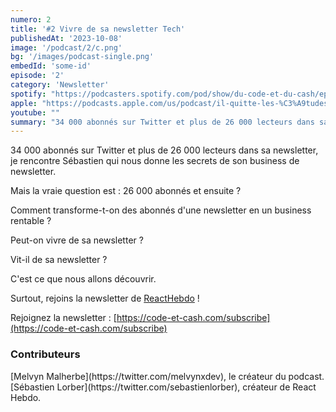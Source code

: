 ```yaml
---
numero: 2
title: '#2 Vivre de sa newsletter Tech'
publishedAt: '2023-10-08'
image: '/podcast/2/c.png'
bg: '/images/podcast-single.png'
embedId: 'some-id'
episode: '2'
category: 'Newsletter'
spotify: "https://podcasters.spotify.com/pod/show/du-code-et-du-cash/episodes/Il-quitte-les-tudes-et-cre-une-startup--20-ans---1-No-e28b6h7"
apple: "https://podcasts.apple.com/us/podcast/il-quitte-les-%C3%A9tudes-et-cr%C3%A9e-une-startup-%C3%A0-20-ans-1-no%C3%A9/id1701022126?i=1000625278223&itsct=podcast_box&itscg=30200&ls=1r"
youtube: ""
summary: "34 000 abonnés sur Twitter et plus de 26 000 lecteurs dans sa newsletter, je rencontre Sébastien qui nous donne les secrets de son business de newsletter."
---
```


34 000 abonnés sur Twitter et plus de 26 000 lecteurs dans sa newsletter, je rencontre Sébastien qui nous donne les secrets de son business de newsletter.

Mais la vraie question est : 26 000 abonnés et ensuite ?

Comment transforme-t-on des abonnés d'une newsletter en un business rentable ?

Peut-on vivre de sa newsletter ?

Vit-il de sa newsletter ?

C'est ce que nous allons découvrir.

Surtout, rejoins la newsletter de [ReactHebdo](https://thisweekinreact.com/fr/) !

Rejoignez la newsletter : [https://code-et-cash.com/subscribe](https://code-et-cash.com/subscribe)

### Contributeurs

<Contributor>
[Melvyn Malherbe](https://twitter.com/melvynxdev), le créateur du podcast.
</Contributor>
<Contributor>
[Sébastien Lorber](https://twitter.com/sebastienlorber), créateur de React Hebdo.
</Contributor>